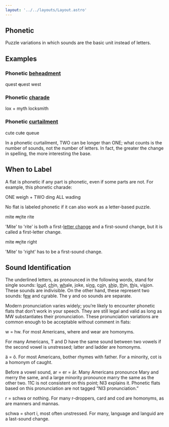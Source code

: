 ```yaml
---
layout: '../../layouts/Layout.astro'
---
```


## Phonetic

Puzzle variations in which sounds are the basic unit instead of letters.

## Examples

### Phonetic [beheadment](base/beheadment)

<span class="before">quest</span>
<span class="before"><del>q</del>uest</span>
<span class="after">west</span>

### Phonetic [charade](base/charade)

<span class="before">lox + myth</span>
<span class="after">locksmith</span>

### Phonetic [curtailment](base/curtailment)

<span class="before">cute</span>
<span class="before">cu<del>t</del>e</span>
<span class="after">queue</span>
  
In a phonetic curtailment, TWO can be longer than ONE; what counts is the number of sounds, not the number of letters. In fact, the greater the change in spelling, the more interesting the base.

## When to Label

A flat is phonetic if any part is phonetic, even if some parts are not. For example, this phonetic charade:

<span class="before"><label>ONE</label> weigh + <label>TWO</label> ding</span>
<span class="after"><label>ALL</label> wading</span>

No flat is labeled phonetic if it can also work as a letter-based puzzle.

<span class="before">mite</span>
<span class="before"><del>m</del><ins>r</ins>ite</span>
<span class="after">rite</span>

'Mite' to 'rite' is both a first-[letter change](base/letter-change) and a first-sound change, but it is called a first-letter change.

<span class="before">mite</span>
<span class="before"><del>m</del><ins>r</ins>ite</span>
<span class="after">right</span>

'Mite' to 'right' has to be a first-sound change.

## Sound Identification

The underlined letters, as pronounced in the following words, stand for single sounds: l<u>ou</u>d, <u>ch</u>in, <u>wh</u>ale, <u>j</u>oke, si<u>ng</u>, c<u>oi</u>n, <u>sh</u>ip, <u>th</u>in, <u>th</u>is, vi<u>si</u>on. These sounds are indivisible. On the other hand, these represent two sounds: f<u>ew</u> and c<u>u</u>rable. The y and oo sounds are separate.

Modern pronunciation varies widely; you&rsquo;re likely to encounter phonetic flats that don&rsquo;t work in your speech. They are still legal and valid as long as MW substantiates their pronunciation. These pronunciation variations are common enough to be acceptable without comment in flats:

w = hw. For most Americans, <span class="w">where</span> and <span class="w">wear</span> are homonyms.

For many Americans, T and D have the same sound between two vowels if the second vowel is unstressed; <span class= "w">latter</span> and <span class="w">ladder</span> are homonyms.

&auml; = &#335;. For most Americans, <span class= "w">bother</span> rhymes with <span class="w">father</span>. For a minority, <span class="w">cot</span> is a homonym of <span class="w">caught</span>.

Before a vowel sound, ar = er = &#257;r. Many Americans pronounce <span class="w">Mary</span> and <span class= "w">merry</span> the same, and a large minority pronounce <span class="w">marry</span> the same as the other two. 11C is not consistent on this point; NI3 explains it. Phonetic flats based on this pronunciation are not tagged &ldquo;NI3 pronunciation.&rdquo;

r = schwa or nothing. For many r-droppers, <span class= "w">card</span> and <span class="w">cod</span> are homonyms, as are <span class="w">manners</span> and <span class= "w">mannas</span>.

schwa = short i, most often unstressed. For many, <span class= "w">language</span> and <span class="w">languid</span> are a last-sound change.